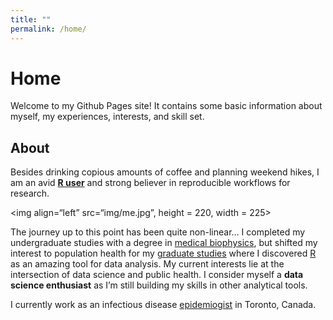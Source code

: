 ```yaml
---
title: ""
permalink: /home/
---
```


# Home

Welcome to my Github Pages site! It contains some basic information about myself, my experiences, interests, and skill set. 

## About

Besides drinking copious amounts of coffee and planning weekend hikes, I am an avid **[R user](https://www.r-project.org/)** and strong believer in reproducible workflows for research.  

<img align="left" src="img/me.jpg", height = 220, width = 225>

The journey up to this point has been quite non-linear... I completed my undergraduate studies with a degree in [medical biophysics](https://www.schulich.uwo.ca/biophysics/undergraduate/future_students/what_is_medical_biophysics.html), but shifted my interest to population health for my [graduate studies](https://www.bu.edu/sph/) where I discovered [R](https://www.r-project.org/) as an amazing tool for data analysis. My current interests lie at the intersection of data science and public health. I consider myself a **data science enthusiast** as I'm still building my skills in other analytical tools.  

I currently work as an infectious disease [epidemiogist](https://www.bmj.com/about-bmj/resources-readers/publications/epidemiology-uninitiated/1-what-epidemiology) in Toronto, Canada.  
